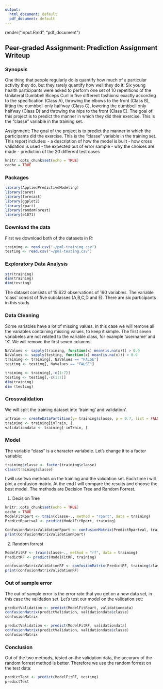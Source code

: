 ---
output:
  html_document: default
  pdf_document: default
---
render("input.Rmd", "pdf_document")

## **Peer-graded Assignment: Prediction Assignment Writeup**


### **Synopsis**

One thing that people regularly do is quantify how much of a particular activity they do, but they rarely quantify how well they do it. Six young health participants were asked to perform one set of 10 repetitions of the Unilateral Dumbbell Biceps Curl in five different fashions: exactly according to the specification (Class A), throwing the elbows to the front (Class B), lifting the dumbbell only halfway (Class C), lowering the dumbbell only halfway (Class D) and throwing the hips to the front (Class E). The goal of this project is to predict the manner in which they did their exercise. This is the "classe" variable in the training set.

Assignment:
The goal of the project is to predict the manner in which the participants did the exercise. This is the "classe" variable in the training set. This report includes:
- a description of how the model is built
- how cross validation is used
- the expected out of error sample
- why the choises are made
- prediction of the 20 different test cases


```{r setup, include=FALSE}
knitr::opts_chunk$set(echo = TRUE)
cache = TRUE
```

### **Packages**

```{r}
library(AppliedPredictiveModeling)
library(caret)
library(forecast)
library(ggplot2)
library(rpart)
library(randomForest)
library(e1071)
```

### **Download the data**

First we download both of the datasets in R: 

```{r}
training <- read.csv("~/pml-training.csv")
testing <- read.csv("~/pml-testing.csv")
```

### **Exploratory Data Analysis**

```{r}
str(training)
dim(training)
dim(testing)
```

The dataset consists of 19.622 observations of 160 variables. The variable 'class' consist of five subclasses (A,B,C,D and E). There are six participants in this study. 

### **Data Cleaning**

Some variables have a lot of missing values. In this case we will remove all the variables containing missing values, to keep it simple. The first seven variabeles are not related to the variable class, for example 'username' and 'X'. We will remove the first seven columns. 

```{r}
NaValues <- sapply(training, function(x) mean(is.na(x))) > 0.9
NaValues <- sapply(testing, function(x) mean(is.na(x))) > 0.9
training <- training[, NaValues == "FALSE"]
testing <- testing[, NaValues == "FALSE"]
```

```{r}
training <- training[,-c(1:7)]
testing <- testing[,-c(1:7)]
dim(training)
dim (testing)
```

### **Crossvalidation**

We will split the training dataset into 'training' and validation'. 

```{r}
inTrain <- createDataPartition(y= training$classe, p = 0.7, list = FALSE)
training <- training[inTrain, ]
validationdata <- training[-inTrain, ]
```


### **Model **

The variable "class" is a character variabele. Let's change it to a factor variable: 

```{r}
training$classe <- factor(training$classe)
class(training$classe)
```

I will use two methods on the training and the validation set. Each time i will plot a confusion matrix. At the end I will compare the results and choose the best model. The methods are Decision Tree and Random Forrest. 

1. Decision Tree

```{r}
knitr::opts_chunk$set(echo = TRUE)
cache = TRUE
ModelFitRpart <- train(classe~., method = "rpart", data = training)
PredictRpartval <- predict(ModelFitRpart, training)

ConfusionMatrixValidationRpart <- confusionMatrix(PredictRpartval, training$classe)
print(ConfusionMatrixValidationRpart)
```

2. Random forrest

```{r}
ModelFitRF <- train(classe~., method = "rf", data = training)
PredictRF <- predict(ModelFitRF, training)

confusionMatrixValidationRF <- confusionMatrix(PredictRF, training$classe)
print(confusionMatrixValidationRF)

```


### **Out of sample error**

The out of sample error is the error rate that you get on a new data set, in this case the validation set. Let's test our model on the validation set:

```{r}
predictValidation <- predict(ModelFitRpart, validationdata)
confusionMatrix(predictValidation, validationdata$classe)
confusionMatrix

predictValidation <- predict(ModelFitRF, validationdata)
confusionMatrix(predictValidation, validationdata$classe)
confusionMatrix

```

### **Conclusion**

Out of the two methods, tested on the validation data, the accurary of the random forrest method is better. Therefore we use the random forrest on the test data: 

```{r}

predictTest <- predict(ModelFitRF, testing)
predictTest
```

